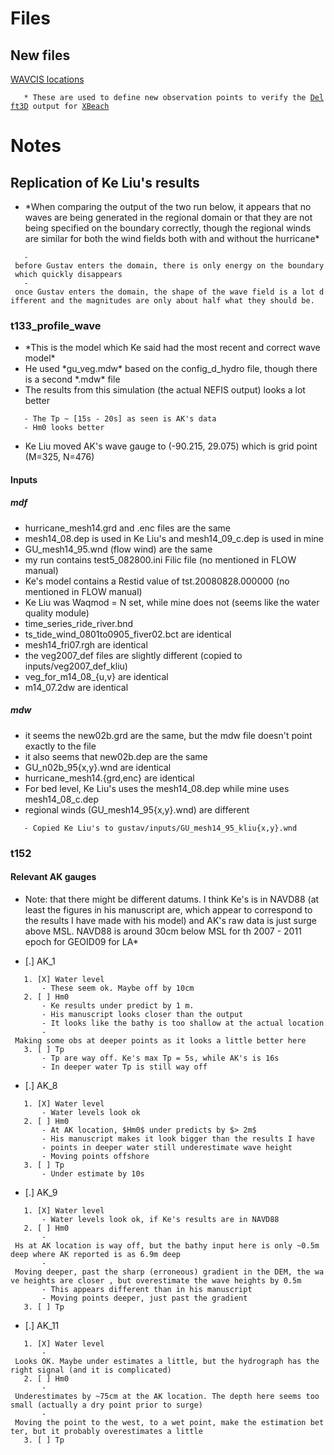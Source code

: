 = Files =
== New files ==
[[file:~//Phd/40_models/d3d/10_gustav/wavcis_locs.ldb|WAVCIS locations]]
	* These are used to define new observation points to verify the [[Delft3D]] output for [[XBeach]]

= Notes =
== Replication of Ke Liu's results ==
* *When comparing the output of the two run below, it appears that no waves are being generated in the regional domain or that they are not being specified on the boundary correctly, though the regional winds are similar for both the wind fields both with and without the hurricane*
	- before Gustav enters the domain, there is only energy on the boundary which quickly disappears
	- once Gustav enters the domain, the shape of the wave field is a lot different and the magnitudes are only about half what they should be.


=== t133_profile_wave ===
* *This is the model which Ke said had the most recent and correct wave model*
* He used *gu_veg.mdw* based on the config_d_hydro file, though there is a second *.mdw* file
* The results from this simulation (the actual NEFIS output) looks a lot better
	- The Tp ~ [15s - 20s] as seen is AK's data
	- Hm0 looks better
* Ke Liu moved AK's wave gauge to (-90.215, 29.075) which is grid point (M=325, N=476)

==== Inputs ====
===== mdf =====
* hurricane_mesh14.grd and .enc files are the same
* mesh14_08.dep is used in Ke Liu's and mesh14_09_c.dep is used in mine
* GU_mesh14_95.wnd (flow wind) are the same
* my run contains test5_082800.ini Filic file (no mentioned in FLOW manual)
* Ke's model contains a Restid value of tst.20080828.000000 (no mentioned in FLOW manual)
* Ke Liu was Waqmod = N set, while mine does not (seems like the water quality module)
* time_series_ride_river.bnd
* ts_tide_wind_0801to0905_fiver02.bct are identical
* mesh14_fri07.rgh are identical
* the veg2007_def files are slightly different (copied to inputs/veg2007_def_kliu)
* veg_for_m14_08_{u,v} are identical
* m14_07.2dw are identical

===== mdw =====
* it seems the new02b.grd are the same, but the mdw file doesn't point exactly to the file
* it also seems that new02b.dep are the same
* GU_n02b_95{x,y}.wnd are identical
* hurricane_mesh14.{grd,enc} are identical
* For bed level, Ke Liu's uses the mesh14_08.dep while mine uses mesh14_08_c.dep
* regional winds (GU_mesh14_95{x,y}.wnd) are different
	- Copied Ke Liu's to gustav/inputs/GU_mesh14_95_kliu{x,y}.wnd

=== t152 ===
==== Relevant AK gauges ====
*Note: that there might be different datums. I think Ke's is in NAVD88 (at least the figures in his manuscript are, which appear to correspond to the results I have made with his model) and AK's raw data is just surge above MSL. NAVD88 is around 30cm below MSL for th 2007 - 2011 epoch for GEOID09 for LA*

* [.] AK_1
	1. [X] Water level
		- These seem ok. Maybe off by 10cm
	2. [ ] Hm0
		- Ke results under predict by 1 m.
		- His manuscript looks closer than the output
		- It looks like the bathy is too shallow at the actual location
		- Making some obs at deeper points as it looks a little better here
	3. [ ] Tp
		- Tp are way off. Ke's max Tp = 5s, while AK's is 16s
		- In deeper water Tp is still way off
* [.] AK_8
	1. [X] Water level
		- Water levels look ok
	2. [ ] Hm0
		- At AK location, $Hm0$ under predicts by $> 2m$
		- His manuscript makes it look bigger than the results I have
		- points in deeper water still underestimate wave height
		- Moving points offshore
	3. [ ] Tp
		- Under estimate by 10s
* [.] AK_9
	1. [X] Water level
		- Water levels look ok, if Ke's results are in NAVD88
	2. [ ] Hm0
		- Hs at AK location is way off, but the bathy input here is only ~0.5m deep where AK reported is as 6.9m deep
		- Moving deeper, past the sharp (erroneous) gradient in the DEM, the wave heights are closer , but overestimate the wave heights by 0.5m
		- This appears different than in his manuscript
		- Moving points deeper, just past the gradient
	3. [ ] Tp
* [.] AK_11
	1. [X] Water level
		- Looks OK. Maybe under estimates a little, but the hydrograph has the right signal (and it is complicated)
	2. [ ] Hm0
		- Underestimates by ~75cm at the AK location. The depth here seems too small (actually a dry point prior to surge)
		- Moving the point to the west, to a wet point, make the estimation better, but it probably overestimates a little
	3. [ ] Tp
